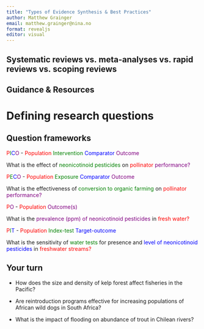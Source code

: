 ```yaml
---
title: "Types of Evidence Synthesis & Best Practices"
author: Matthew Grainger
email: matthew.grainger@nina.no
format: revealjs
editor: visual
---
```


## Systematic reviews vs. meta-analyses vs. rapid reviews vs. scoping reviews

## Guidance & Resources

# Defining research questions

## Question frameworks

[P]{style="color:red;"}[I]{style="color:green;"}[C]{style="color:blue;"}[O]{style="color:purple;"} - [Population]{style="color:red;"} [Intervention]{style="color:green;"} [Comparator]{style="color:blue;"} [Outcome]{style="color:purple;"}

What is the effect of [neonicotinoid pesticides]{style="color:green;"} on [pollinator]{style="color:red;"} [performance?]{style="color:purple;"}

[P]{style="color:red;"}[E]{style="color:green;"}[C]{style="color:blue;"}[O]{style="color:purple;"} - [Population]{style="color:red;"} [Exposure]{style="color:green;"} [Comparator]{style="color:blue;"} [Outcome]{style="color:purple;"}

What is the effectiveness of [conversion to organic farming]{style="color:green;"} on [pollinator]{style="color:red;"} [performance?]{style="color:purple;"}

[P]{style="color:red;"}[O]{style="color:purple;"} - [Population]{style="color:red;"} [Outcome(s)]{style="color:purple;"}

What is the [prevalence (ppm) of neonicotinoid pesticides]{style="color:purple;"} in [fresh water?]{style="color:red;"}

[P]{style="color:red;"}[I]{style="color:green;"}[T]{style="color:blue;"} - [Population]{style="color:red;"} [Index-test]{style="color:green;"} [Target-outcome]{style="color:blue;"}

What is the sensitivity of [water tests]{style="color:green;"} for presence and [level of neonicotinoid pesticides]{style="color:blue;"} in [freshwater streams?]{style="color:red;"}

## Your turn

-   How does the size and density of kelp forest affect fisheries in the Pacific?

-   Are reintroduction programs effective for increasing populations of African wild dogs in South Africa?

-   What is the impact of flooding on abundance of trout in Chilean rivers?
